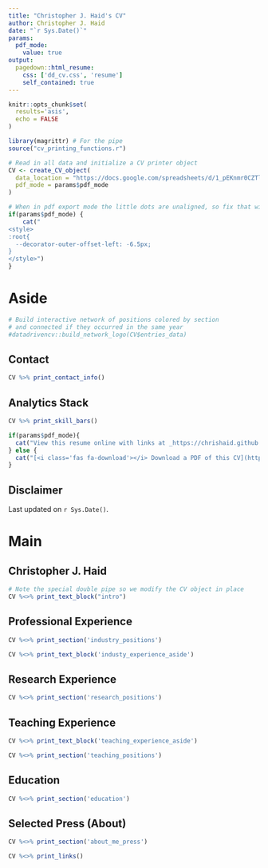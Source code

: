 ```yaml
---
title: "Christopher J. Haid's CV"
author: Christopher J. Haid
date: "`r Sys.Date()`"
params:
  pdf_mode:
    value: true
output:
  pagedown::html_resume:
    css: ['dd_cv.css', 'resume']
    self_contained: true
---
```


```r
knitr::opts_chunk$set(
  results='asis', 
  echo = FALSE
)

library(magrittr) # For the pipe
source("cv_printing_functions.r")

# Read in all data and initialize a CV printer object
CV <- create_CV_object(
  data_location = "https://docs.google.com/spreadsheets/d/1_pEKnmr0CZTlrGPMGmgxHUTbG4xAbfaKRYT8_1azb9I/edit?usp=sharing",  
  pdf_mode = params$pdf_mode
)

```


```r
# When in pdf export mode the little dots are unaligned, so fix that with some conditional CSS.
if(params$pdf_mode) {
    cat("
<style>
:root{
  --decorator-outer-offset-left: -6.5px;
}
</style>")
}
```


Aside
================================================================================

```r
# Build interactive network of positions colored by section
# and connected if they occurred in the same year
#datadrivencv::build_network_logo(CV$entries_data)
```



Contact {#contact}
--------------------------------------------------------------------------------

```r
CV %>% print_contact_info()
```

Analytics Stack {#skills}
--------------------------------------------------------------------------------

```r
CV %>% print_skill_bars()
```

```r
if(params$pdf_mode){
  cat("View this resume online with links at _https://chrishaid.github.io/cv/_")
} else {
  cat("[<i class='fas fa-download'></i> Download a PDF of this CV](https://github.com/chrishaid/cv/raw/main/cv.pdf)")
}
```

Disclaimer {#disclaimer}
--------------------------------------------------------------------------------

Last updated on `r Sys.Date()`.



Main
================================================================================

Christopher J. Haid {#title}
--------------------------------------------------------------------------------

```r
# Note the special double pipe so we modify the CV object in place
CV %<>% print_text_block("intro") 
```


Professional Experience {data-icon=suitcase}
--------------------------------------------------------------------------------
```r
CV %<>% print_section('industry_positions')
```

::: aside
```r
CV %<>% print_text_block('industy_experience_aside')
```
:::

<!-- These breaks just force a new page so section doesnt get cut off 
<br>
<br>
<br>-->

Research Experience {data-icon=laptop}
--------------------------------------------------------------------------------

```r
CV %<>% print_section('research_positions')
```

Teaching Experience {data-icon=chalkboard-teacher}
--------------------------------------------------------------------------------

::: aside
```r
CV %<>% print_text_block('teaching_experience_aside')
```
:::

```r
CV %<>% print_section('teaching_positions')
```

Education {data-icon=graduation-cap data-concise=true}
--------------------------------------------------------------------------------

```r
CV %<>% print_section('education')
```


Selected Press (About)  {data-icon=newspaper}
--------------------------------------------------------------------------------

```r
CV %<>% print_section('about_me_press')
```


```r
CV %<>% print_links()
```

